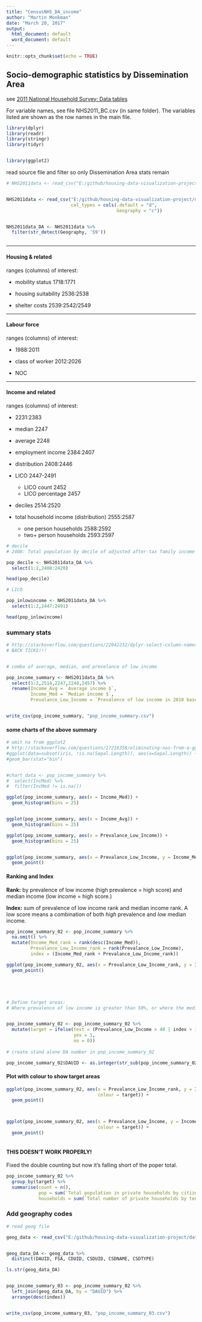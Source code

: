```yaml
---
title: "CensusNHS_DA_income"
author: "Martin Monkman"
date: "March 20, 2017"
output:
  html_document: default
  word_document: default
---
```


```r
knitr::opts_chunk$set(echo = TRUE)
```

## Socio-demographic statistics by Dissemination Area

see [2011 National Household Survey: Data tables](http://www12.statcan.gc.ca/nhs-enm/2011/dp-pd/dt-td/Lp-eng.cfm?LANG=E&APATH=3&DETAIL=0&DIM=0&FL=A&FREE=0&GC=0&GID=0&GK=0&GRP=0&PID=0&PRID=0&PTYPE=105277&S=0&SHOWALL=Yes&StartRow=1&SUB=0&Temporal=2013&THEME=98&VID=0&VNAMEE=&VNAMEF=)


For variable names, see file NHS2011_BC.csv (in same folder). The variables listed are shown as the row names in the main file.

```r
library(dplyr)
library(readr)
library(stringr)
library(tidyr)


library(ggplot2)


```



read source file and filter so only Dissemination Area stats remain

```r

# NHS2011data <- read_csv("E:/github/housing-data-visualization-project/data/R3_SCP_Can_PR_CD_CSD_DA_AllGNRs_withSUPP_BC.csv")


NHS2011data <- read_csv("E:/github/housing-data-visualization-project/data/R3_SCP_Can_PR_CD_CSD_DA_AllGNRs_withSUPP_BC.csv",
                        col_types = cols(.default = "d",
                                         Geography = "c"))


NHS2011data_DA <- NHS2011data %>%
  filter(str_detect(Geography, '59'))



```


---

#### Housing & related

ranges (columns) of interest:

* mobility status  1718:1771

* housing suitability  2536:2538
* shelter costs  2539:2542/2549

---

#### Labour force

ranges (columns) of interest:

* 1988:2011

* class of worker  2012:2026
* NOC  


---

#### Income and related

ranges (columns) of interest:

* 2231:2383

* median 2247
* average 2248

* employment income 2384:2407
* distribution 2408:2446
* LICO 2447-2491
  - LICO count 2452
  - LICO percentage 2457

* deciles  2514:2520
* total household income (distribution)  2555:2587
  - one person households 2588:2592
  - two+ person households 2593:2597



```r



# decile
# 2408: Total population by decile of adjusted after-tax family income

pop_decile <- NHS2011data_DA %>%
  select(1:2,2408:2420)

head(pop_decile)

# LICO

pop_inlowincome <- NHS2011data_DA %>%
  select(1:2,2447:2491)

head(pop_inlowincome)

```


### summary stats


```r

# http://stackoverflow.com/questions/22842232/dplyr-select-column-names-containing-white-space
# BACK TICKS!!!


# combo of average, median, and prevelance of low income

pop_income_summary <- NHS2011data_DA %>%
  select(1:2,2514,2247,2248,2457) %>%
  rename(Income_Avg = `Average income $`,
         Income_Med = `Median income $`,
         Prevalance_Low_Income = `Prevalence of low income in 2010 based on after-tax low-income measure %`)


write_csv(pop_income_summary, "pop_income_summary.csv")

```


#### some charts of the above summary

```r

# omit na from ggplot2
# http://stackoverflow.com/questions/17216358/eliminating-nas-from-a-ggplot
#ggplot(data=subset(iris, !is.na(Sepal.Length)), aes(x=Sepal.Length)) + 
#geom_bar(stat="bin")


#chart_data <- pop_income_summary %>%
#  select(IncMed) %>%
#  filter(IncMed != is.na())

ggplot(pop_income_summary, aes(x = Income_Med)) +
  geom_histogram(bins = 25)


ggplot(pop_income_summary, aes(x = Income_Avg)) +
  geom_histogram(bins = 25)

ggplot(pop_income_summary, aes(x = Prevalance_Low_Income)) +
  geom_histogram(bins = 25)


ggplot(pop_income_summary, aes(x = Prevalance_Low_Income, y = Income_Med)) +
  geom_point()

```


#### Ranking and Index

**Rank:** by prevalence of low income (high prevalence = high score) and median income (low income = high score.)

**Index:** sum of prevalence of low income rank and median income rank.
A low score means a combination of both _high_ prevalence and _low_ median income.



```r

pop_income_summary_02 <- pop_income_summary %>%
  na.omit() %>%
  mutate(Income_Med_rank = rank(desc(Income_Med)),
         Prevalance_Low_Income_rank = rank(Prevalance_Low_Income),
         index = (Income_Med_rank + Prevalance_Low_Income_rank))

ggplot(pop_income_summary_02, aes(x = Prevalance_Low_Income_rank, y = Income_Med_rank)) +
  geom_point()





# Define target areas: 
# Where prevalence of low income is greater than 50%, or where the median income is below 20000.


pop_income_summary_02 <- pop_income_summary_02 %>%
  mutate(target = ifelse(test = (Prevalance_Low_Income > 40 | index > 12000),
                         yes = 1, 
                         no = 0))
  
# create stand alone DA number in pop_income_summary_02

pop_income_summary_02$DAUID <- as.integer(str_sub(pop_income_summary_02$Geography, 1, 8))


```


#### Plot with colour to show target areas

```r

ggplot(pop_income_summary_02, aes(x = Prevalance_Low_Income_rank, y = Income_Med_rank,
                                  colour = target)) +
  geom_point()



ggplot(pop_income_summary_02, aes(x = Prevalance_Low_Income, y = Income_Med,
                                  colour = target)) +
  geom_point()



```


#### THIS DOESN'T WORK PROPERLY!

Fixed the double counting but now it's falling short of the poper total. 


```r

pop_income_summary_02 %>%
  group_by(target) %>%
  summarise(count = n(),
            pop = sum(`Total population in private households by citizenship`),
            households = sum(`Total number of private households by tenure`))

```



### Add geography codes

```r

# read geog file

geog_data <- read_csv("E:/github/housing-data-visualization-project/data/geography/DB2011_all_translations_adjusted_WithCdCmaAddups.csv")


geog_data_DA <- geog_data %>%
  distinct(DAUID, FSA, CDUID, CSDUID, CSDNAME, CSDTYPE)

ls.str(geog_data_DA)


pop_income_summary_03 <- pop_income_summary_02 %>% 
  left_join(geog_data_DA, by = "DAUID") %>%
  arrange(desc(index))


write_csv(pop_income_summary_03, "pop_income_summary_03.csv")


```


